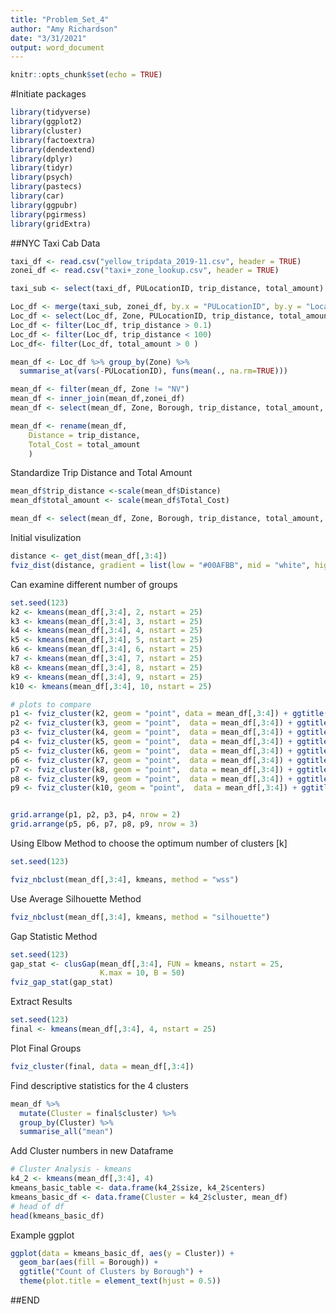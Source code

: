 ```yaml
---
title: "Problem_Set_4"
author: "Amy Richardson"
date: "3/31/2021"
output: word_document
---
```


```r
knitr::opts_chunk$set(echo = TRUE)
```

#Initiate packages
```r
library(tidyverse)
library(ggplot2)
library(cluster)
library(factoextra)
library(dendextend)
library(dplyr)
library(tidyr)
library(psych)
library(pastecs)
library(car)
library(ggpubr)
library(pgirmess)
library(gridExtra)
```

##NYC Taxi Cab Data
```r
taxi_df <- read.csv("yellow_tripdata_2019-11.csv", header = TRUE)
zonei_df <- read.csv("taxi+_zone_lookup.csv", header = TRUE)

taxi_sub <- select(taxi_df, PULocationID, trip_distance, total_amount)

Loc_df <- merge(taxi_sub, zonei_df, by.x = "PULocationID", by.y = "LocationID")
Loc_df <- select(Loc_df, Zone, PULocationID, trip_distance, total_amount)
Loc_df <- filter(Loc_df, trip_distance > 0.1)
Loc_df <- filter(Loc_df, trip_distance < 100)
Loc_df<- filter(Loc_df, total_amount > 0 )

mean_df <- Loc_df %>% group_by(Zone) %>%
  summarise_at(vars(-PULocationID), funs(mean(., na.rm=TRUE)))

mean_df <- filter(mean_df, Zone != "NV")
mean_df <- inner_join(mean_df,zonei_df)
mean_df <- select(mean_df, Zone, Borough, trip_distance, total_amount, )

mean_df <- rename(mean_df,
    Distance = trip_distance,
    Total_Cost = total_amount
    )

```

Standardize Trip Distance and Total Amount
```r
mean_df$trip_distance <-scale(mean_df$Distance)
mean_df$total_amount <- scale(mean_df$Total_Cost)

mean_df <- select(mean_df, Zone, Borough, trip_distance, total_amount, Distance, Total_Cost)

```





Initial visulization
```r
distance <- get_dist(mean_df[,3:4])
fviz_dist(distance, gradient = list(low = "#00AFBB", mid = "white", high = "#FC4E07"))
```


Can examine different number of groups
```r
set.seed(123)
k2 <- kmeans(mean_df[,3:4], 2, nstart = 25)
k3 <- kmeans(mean_df[,3:4], 3, nstart = 25)
k4 <- kmeans(mean_df[,3:4], 4, nstart = 25)
k5 <- kmeans(mean_df[,3:4], 5, nstart = 25)
k6 <- kmeans(mean_df[,3:4], 6, nstart = 25)
k7 <- kmeans(mean_df[,3:4], 7, nstart = 25)
k8 <- kmeans(mean_df[,3:4], 8, nstart = 25)
k9 <- kmeans(mean_df[,3:4], 9, nstart = 25)
k10 <- kmeans(mean_df[,3:4], 10, nstart = 25)

# plots to compare
p1 <- fviz_cluster(k2, geom = "point", data = mean_df[,3:4]) + ggtitle("k = 2")
p2 <- fviz_cluster(k3, geom = "point",  data = mean_df[,3:4]) + ggtitle("k = 3")
p3 <- fviz_cluster(k4, geom = "point",  data = mean_df[,3:4]) + ggtitle("k = 4")
p4 <- fviz_cluster(k5, geom = "point",  data = mean_df[,3:4]) + ggtitle("k = 5")
p5 <- fviz_cluster(k6, geom = "point",  data = mean_df[,3:4]) + ggtitle("k = 6")
p6 <- fviz_cluster(k7, geom = "point",  data = mean_df[,3:4]) + ggtitle("k = 7")
p7 <- fviz_cluster(k8, geom = "point",  data = mean_df[,3:4]) + ggtitle("k = 8")
p8 <- fviz_cluster(k9, geom = "point",  data = mean_df[,3:4]) + ggtitle("k = 9")
p9 <- fviz_cluster(k10, geom = "point",  data = mean_df[,3:4]) + ggtitle("k = 10")


grid.arrange(p1, p2, p3, p4, nrow = 2)
grid.arrange(p5, p6, p7, p8, p9, nrow = 3)

```


Using Elbow Method to choose the optimum number of clusters [k]
```r
set.seed(123)

fviz_nbclust(mean_df[,3:4], kmeans, method = "wss")
```

Use Average Silhouette Method 
```r
fviz_nbclust(mean_df[,3:4], kmeans, method = "silhouette")
```


Gap Statistic Method
```r
set.seed(123)
gap_stat <- clusGap(mean_df[,3:4], FUN = kmeans, nstart = 25,
                    K.max = 10, B = 50)
fviz_gap_stat(gap_stat)
```


Extract Results
```r
set.seed(123)
final <- kmeans(mean_df[,3:4], 4, nstart = 25)
```


Plot Final Groups
```r
fviz_cluster(final, data = mean_df[,3:4])
```

Find descriptive statistics for the 4 clusters
```r
mean_df %>%
  mutate(Cluster = final$cluster) %>%
  group_by(Cluster) %>%
  summarise_all("mean")
```


Add Cluster numbers in new Dataframe
```r
# Cluster Analysis - kmeans
k4_2 <- kmeans(mean_df[,3:4], 4)
kmeans_basic_table <- data.frame(k4_2$size, k4_2$centers)
kmeans_basic_df <- data.frame(Cluster = k4_2$cluster, mean_df)
# head of df
head(kmeans_basic_df)
```


Example ggplot
```r
ggplot(data = kmeans_basic_df, aes(y = Cluster)) +
  geom_bar(aes(fill = Borough)) +
  ggtitle("Count of Clusters by Borough") +
  theme(plot.title = element_text(hjust = 0.5))
```






##END








